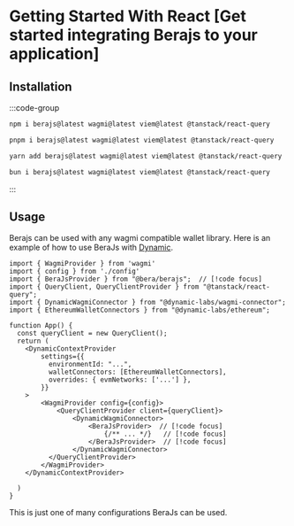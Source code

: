 # Getting Started With React [Get started integrating Berajs to your application]

## Installation

:::code-group

```bash [npm]
npm i berajs@latest wagmi@latest viem@latest @tanstack/react-query
```

```bash [pnpm]
pnpm i berajs@latest wagmi@latest viem@latest @tanstack/react-query
```

```bash [yarn]
yarn add berajs@latest wagmi@latest viem@latest @tanstack/react-query
```

```bash [bun]
bun i berajs@latest wagmi@latest viem@latest @tanstack/react-query
```

:::

## Usage

Berajs can be used with any wagmi compatible wallet library. Here is an example of how to use BeraJs with [Dynamic](https://docs.dynamic.xyz/guides/frameworks/wagmi-v2).

```tsx [app.tsx]
import { WagmiProvider } from 'wagmi'
import { config } from './config' 
import { BeraJsProvider } from "@bera/berajs";  // [!code focus]
import { QueryClient, QueryClientProvider } from "@tanstack/react-query";
import { DynamicWagmiConnector } from "@dynamic-labs/wagmi-connector";
import { EthereumWalletConnectors } from "@dynamic-labs/ethereum";

function App() {
  const queryClient = new QueryClient();
  return (
    <DynamicContextProvider
        settings={{
          environmentId: "...",
          walletConnectors: [EthereumWalletConnectors],
          overrides: { evmNetworks: ['...'] },
        }}
    >
        <WagmiProvider config={config}>
            <QueryClientProvider client={queryClient}>
                <DynamicWagmiConnector>
                    <BeraJsProvider>  // [!code focus]
                        {/** ... */}   // [!code focus]
                    </BeraJsProvider>  // [!code focus]
                </DynamicWagmiConnector>
          </QueryClientProvider>
        </WagmiProvider> 
    </DynamicContextProvider>

  )
}
```

This is just one of many configurations BeraJs can be used. 
